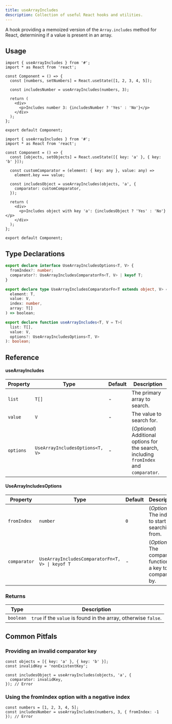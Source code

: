 ```yaml
---
title: useArrayIncludes
description: Collection of useful React hooks and utilities.
---
```


A hook providing a memoized version of the `Array.includes` method for React, determining if a value is present in an array.

## Usage

```tsx
import { useArrayIncludes } from '#';
import * as React from 'react';

const Component = () => {
  const [numbers, setNumbers] = React.useState([1, 2, 3, 4, 5]);

  const includesNumber = useArrayIncludes(numbers, 3);

  return (
    <div>
      <p>Includes number 3: {includesNumber ? 'Yes' : 'No'}</p>
    </div>
  );
};

export default Component;
```

```tsx
import { useArrayIncludes } from '#';
import * as React from 'react';

const Component = () => {
  const [objects, setObjects] = React.useState([{ key: 'a' }, { key: 'b' }]);

  const customComparator = (element: { key: any }, value: any) =>
    element.key === value;

  const includesObject = useArrayIncludes(objects, 'a', {
    comparator: customComparator,
  });

  return (
    <div>
      <p>Includes object with key 'a': {includesObject ? 'Yes' : 'No'}</p>
    </div>
  );
};

export default Component;
```

## Type Declarations

```typescript
export declare interface UseArrayIncludesOptions<T, V> {
  fromIndex?: number;
  comparator?: UseArrayIncludesComparatorFn<T, V> | keyof T;
}

export declare type UseArrayIncludesComparatorFn<T extends object, V> = (
  element: T,
  value: V,
  index: number,
  array: T[]
) => boolean;

export declare function useArrayIncludes<T, V = T>(
  list: T[],
  value: V,
  options?: UseArrayIncludesOptions<T, V>
): boolean;
```

## Reference

#### useArrayIncludes

| Property  | Type                            | Default | Description                                                                             |
| --------- | ------------------------------- | ------- | --------------------------------------------------------------------------------------- |
| `list`    | `T[]`                           | -       | The primary array to search.                                                            |
| `value`   | `V`                             | -       | The value to search for.                                                                |
| `options` | `UseArrayIncludesOptions<T, V>` | -       | (_Optional_) Additional options for the search, including `fromIndex` and `comparator`. |

#### UseArrayIncludesOptions

| Property     | Type                                            | Default | Description                                                  |
| ------------ | ----------------------------------------------- | ------- | ------------------------------------------------------------ |
| `fromIndex`  | `number`                                        | `0`     | (_Optional_) The index to start searching from.              |
| `comparator` | `UseArrayIncludesComparatorFn<T, V> \| keyof T` | -       | (_Optional_) The comparator function or a key to compare by. |

### Returns

| Type      | Description                                                     |
| --------- | --------------------------------------------------------------- |
| `boolean` | `true` if the `value` is found in the array, otherwise `false`. |

## Common Pitfals

### Providing an invalid comparator key

```tsx
const objects = [{ key: 'a' }, { key: 'b' }];
const invalidKey = 'nonExistentKey';

const includesObject = useArrayIncludes(objects, 'a', {
  comparator: invalidKey,
}); // Error
```

### Using the fromIndex option with a negative index

```tsx
const numbers = [1, 2, 3, 4, 5];
const includesNumber = useArrayIncludes(numbers, 3, { fromIndex: -1 }); // Error
```

